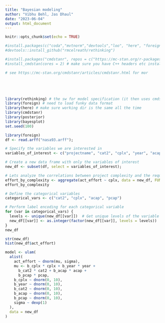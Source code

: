 ```yaml
---
title: "Bayesian modeling"
author: "Vibhu Behl, Jas Dhaul"
date: "2023-06-04"
output: html_document
---
```


```r
knitr::opts_chunk$set(echo = TRUE)

#install.packages(c("coda","mvtnorm","devtools","loo", "here", "foreign","dagitty", "posterior","bayesplot"))
#devtools::install_github("rmcelreath/rethinking")

#install.packages("cmdstanr", repos = c("https://mc-stan.org/r-packages/", getOption("repos")))
#install_cmdstan(cores = 2) # make sure you have C++ headers etc installed - e.g. COmmand Line Tools on MacoS

# see https://mc-stan.org/cmdstanr/articles/cmdstanr.html for mor





library(rethinking) # the sw for model specification (it then uses cmdstan)
library(foreign) # need to load funky data format
library(here) # make sure working dir is the same all the time
library(cmdstanr)
library(posterior)
library(bayesplot)
set.seed(100)
```



```r
library(foreign)
df <- read.arff("nasa93.arff");

# Specify the variables we are interested in
variables_of_interest <- c("projectname", "cat2", "cplx", "year", "acap", "pcap", "act_effort");

# Create a new data frame with only the variables of interest
new_df <- subset(df, select = variables_of_interest);
```

``` r
# Lets analyze the correlations between project complexity and the required effort
effort_by_complexity <- aggregate(act_effort ~ cplx, data = new_df, FUN = mean)
effort_by_complexity
```

``` r
# Define the categorical variables
categorical_vars <- c("cat2", "cplx", "acap", "pcap")

# Perform label encoding for each categorical variable
for (var in categorical_vars) {
  levels <- unique(new_df[[var]])  # Get unique levels of the variable
  new_df[[var]] <- as.integer(factor(new_df[[var]], levels = levels))  # Convert to numeric labels
}
new_df
```

``` r



str(new_df)
hist(new_df$act_effort)

model <- ulam(
  alist(
    act_effort ~ dnorm(mu, sigma),
    mu <- b_cplx * cplx + b_year * year + 
      b_cat2 * cat2 + b_acap * acap + 
      b_pcap * pcap,
    b_cplx ~ dnorm(0, 10),
    b_year ~ dnorm(0, 10),
    b_cat2 ~ dnorm(0, 10),
    b_acap ~ dnorm(0, 10),
    b_pcap ~ dnorm(0, 10),
    sigma ~ dexp(1)
  ),
  data = new_df
)

```

